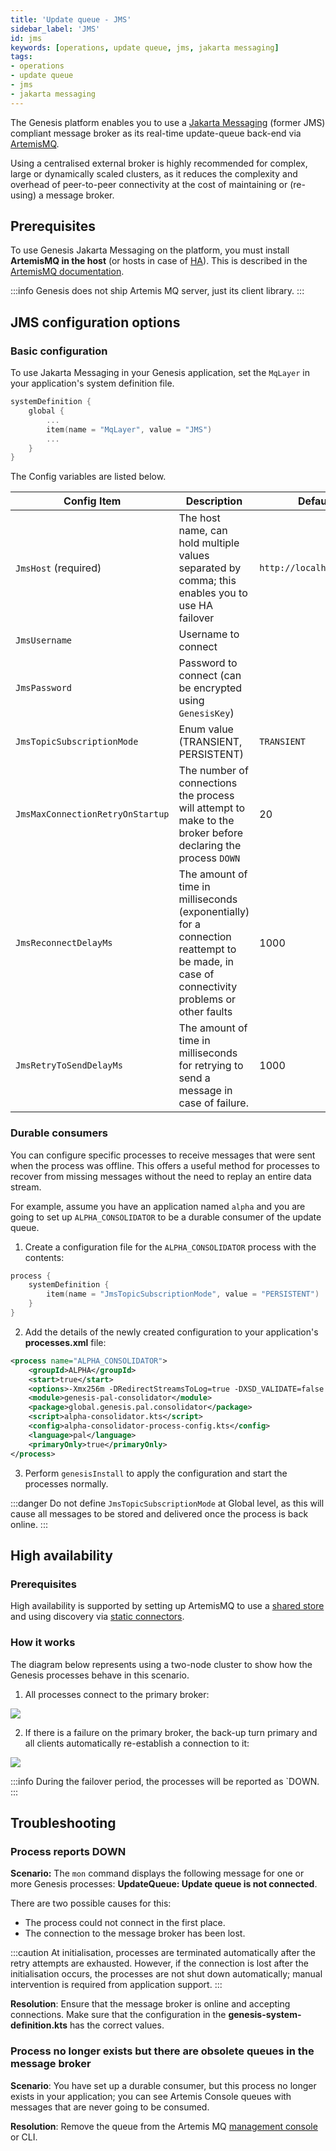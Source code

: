 ```yaml
---
title: 'Update queue - JMS'
sidebar_label: 'JMS'
id: jms
keywords: [operations, update queue, jms, jakarta messaging]
tags:
- operations
- update queue
- jms
- jakarta messaging
---
```


The Genesis platform enables you to use a [Jakarta Messaging](https://en.wikipedia.org/wiki/Jakarta_Messaging) (former JMS) compliant message broker as its real-time update-queue back-end via [ArtemisMQ](https://activemq.apache.org/components/artemis/).

Using a centralised external broker is highly recommended for complex, large or dynamically scaled clusters, as it reduces the complexity and overhead of peer-to-peer connectivity at the cost of maintaining or (re-using) a message broker.

## Prerequisites

To use Genesis Jakarta Messaging on the platform, you must install **ArtemisMQ in the host** (or hosts in case of [HA](#high-avaiability)). This is described in the [ArtemisMQ documentation](https://activemq.apache.org/components/artemis/documentation/).

:::info
Genesis does not ship Artemis MQ server, just its client library.
:::

## JMS configuration options

### Basic configuration

To use Jakarta Messaging in your Genesis application, set the `MqLayer` in your application's system definition file.

```kotlin {title="genesis-system-definition.kts"}
systemDefinition {
    global {
        ...
        item(name = "MqLayer", value = "JMS")
        ...
    }
}
```

The Config variables are listed below.

| Config Item                      | Description                          | Default                  |
|----------------------------------|--------------------------------------|--------------------------|
| `JmsHost` (required)             | The host name, can hold multiple values separated by comma; this enables you to use HA failover | `http://localhost:61616` |
| `JmsUsername`                    | Username to connect | |
| `JmsPassword`                    | Password to connect (can be encrypted using `GenesisKey`) | |
| `JmsTopicSubscriptionMode`       | Enum value (TRANSIENT, PERSISTENT) | `TRANSIENT`|
| `JmsMaxConnectionRetryOnStartup` | The number of connections the process will attempt to make to the broker before declaring the process `DOWN` | 20 |
| `JmsReconnectDelayMs`            | The amount of time in milliseconds (exponentially) for a connection reattempt to be made, in case of connectivity problems or other faults | 1000 |
| `JmsRetryToSendDelayMs`          | The amount of time in milliseconds for retrying to send a message in case of failure. | 1000 |

### Durable consumers

You can configure specific processes to receive messages that were sent when the process was offline. This offers a useful method for processes to recover from missing messages without the need to replay an entire data stream.

For example, assume you have an application named `alpha` and you are going to set up `ALPHA_CONSOLIDATOR` to be a durable consumer of the update queue.

1. Create a configuration file for the `ALPHA_CONSOLIDATOR` process with the contents:

```kotlin {title="alpha-consolidator-process-config.kts"}
process {
    systemDefinition {
        item(name = "JmsTopicSubscriptionMode", value = "PERSISTENT")
    }
}
```

2. Add the details of the newly created configuration to your application's **processes.xml** file:

```xml {title="procesess.xml"} {8}
<process name="ALPHA_CONSOLIDATOR">
    <groupId>ALPHA</groupId>
    <start>true</start>
    <options>-Xmx256m -DRedirectStreamsToLog=true -DXSD_VALIDATE=false -agentlib:jdwp=transport=dt_socket,server=y,suspend=n,address=*:5106</options>
    <module>genesis-pal-consolidator</module>
    <package>global.genesis.pal.consolidator</package>
    <script>alpha-consolidator.kts</script>
    <config>alpha-consolidator-process-config.kts</config>
    <language>pal</language>
    <primaryOnly>true</primaryOnly>
</process>
```

3. Perform `genesisInstall` to apply the configuration and start the processes normally.

:::danger
Do not define `JmsTopicSubscriptionMode` at Global level, as this will cause all messages to be stored and delivered once the process is back online.
:::

## High availability

### Prerequisites

High availability is supported by setting up ArtemisMQ to use a [shared store](https://activemq.apache.org/components/artemis/documentation/latest/ha.html#replication) and using discovery via [static connectors](https://activemq.apache.org/components/artemis/documentation/latest/clusters.html#discovery-using-static-connectors).

### How it works

The diagram below represents using a two-node cluster to show how the Genesis processes behave in this scenario.

1. All processes connect to the primary broker:

![](/img/jms-fail-over-primary.png)

2. If there is a failure on the primary broker, the back-up turn primary and all clients automatically re-establish a connection to it:

![](/img/jms-fail-over-backup.png)

:::info
During the failover period, the processes will be reported as `DOWN.
:::

## Troubleshooting

### Process reports DOWN

**Scenario:** The `mon` command displays the following message for one or more Genesis processes: **UpdateQueue: Update queue is not connected**.

There are two possible causes for this:

- The process could not connect in the first place.
- The connection to the message broker has been lost.

:::caution
At initialisation, processes are terminated automatically after the retry attempts are exhausted. However, if the connection is lost after the initialisation occurs, the processes are not shut down automatically; manual intervention is required from application support.
:::

**Resolution**: Ensure that the message broker is online and accepting connections. Make sure that the configuration in the **genesis-system-definition.kts** has the correct values.

### Process no longer exists but there are obsolete queues in the message broker

**Scenario**: You have set up a durable consumer, but this process no longer exists in your application; you can see Artemis Console queues with messages that are never going to be consumed.

**Resolution**: Remove the queue from the Artemis MQ [management console](https://activemq.apache.org/components/artemis/documentation/latest/management-console.html) or CLI.
